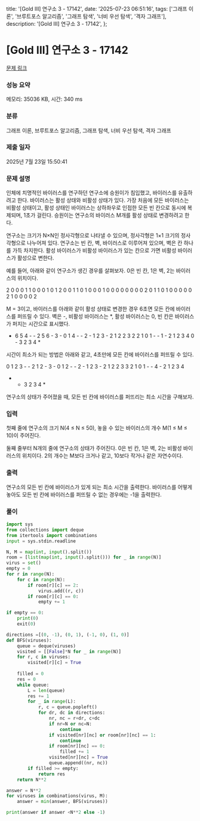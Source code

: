   title: '[Gold III] 연구소 3 - 17142',
  date: '2025-07-23 06:51:16',
  tags: ['그래프 이론', '브루트포스 알고리즘', '그래프 탐색', '너비 우선 탐색', '격자 그래프'],
  description: '[Gold III] 연구소 3 - 17142',
};

# [Gold III] 연구소 3 - 17142 

[문제 링크](https://www.acmicpc.net/problem/17142) 

### 성능 요약

메모리: 35036 KB, 시간: 340 ms

### 분류

그래프 이론, 브루트포스 알고리즘, 그래프 탐색, 너비 우선 탐색, 격자 그래프

### 제출 일자

2025년 7월 23일 15:50:41

### 문제 설명

인체에 치명적인 바이러스를 연구하던 연구소에 승원이가 침입했고, 바이러스를 유출하려고 한다. 바이러스는 활성 상태와 비활성 상태가 있다. 가장 처음에 모든 바이러스는 비활성 상태이고, 활성 상태인 바이러스는 상하좌우로 인접한 모든 빈 칸으로 동시에 복제되며, 1초가 걸린다. 승원이는 연구소의 바이러스 M개를 활성 상태로 변경하려고 한다.

연구소는 크기가 N×N인 정사각형으로 나타낼 수 있으며, 정사각형은 1×1 크기의 정사각형으로 나누어져 있다. 연구소는 빈 칸, 벽, 바이러스로 이루어져 있으며, 벽은 칸 하나를 가득 차지한다. 활성 바이러스가 비활성 바이러스가 있는 칸으로 가면 비활성 바이러스가 활성으로 변한다.

예를 들어, 아래와 같이 연구소가 생긴 경우를 살펴보자. 0은 빈 칸, 1은 벽, 2는 바이러스의 위치이다.

2 0 0 0 1 1 0
0 0 1 0 1 2 0
0 1 1 0 1 0 0
0 1 0 0 0 0 0
0 0 0 2 0 1 1
0 1 0 0 0 0 0
2 1 0 0 0 0 2

M = 3이고, 바이러스를 아래와 같이 활성 상태로 변경한 경우 6초면 모든 칸에 바이러스를 퍼뜨릴 수 있다. 벽은 -, 비활성 바이러스는 *, 활성 바이러스는 0, 빈 칸은 바이러스가 퍼지는 시간으로 표시했다.

* 6 5 4 - - 2
5 6 - 3 - 0 1
4 - - 2 - 1 2
3 - 2 1 2 2 3
2 2 1 0 1 - -
1 - 2 1 2 3 4
0 - 3 2 3 4 *

시간이 최소가 되는 방법은 아래와 같고, 4초만에 모든 칸에 바이러스를 퍼뜨릴 수 있다.

0 1 2 3 - - 2
1 2 - 3 - 0 1
2 - - 2 - 1 2
3 - 2 1 2 2 3
3 2 1 0 1 - -
4 - 2 1 2 3 4
* - 3 2 3 4 *

연구소의 상태가 주어졌을 때, 모든 빈 칸에 바이러스를 퍼뜨리는 최소 시간을 구해보자.

### 입력 

 첫째 줄에 연구소의 크기 N(4 ≤ N ≤ 50), 놓을 수 있는 바이러스의 개수 M(1 ≤ M ≤ 10)이 주어진다.

둘째 줄부터 N개의 줄에 연구소의 상태가 주어진다. 0은 빈 칸, 1은 벽, 2는 비활성 바이러스의 위치이다. 2의 개수는 M보다 크거나 같고, 10보다 작거나 같은 자연수이다.

### 출력 

 연구소의 모든 빈 칸에 바이러스가 있게 되는 최소 시간을 출력한다. 바이러스를 어떻게 놓아도 모든 빈 칸에 바이러스를 퍼뜨릴 수 없는 경우에는 -1을 출력한다.

### 풀이
```python
import sys
from collections import deque
from itertools import combinations
input = sys.stdin.readline

N, M = map(int, input().split())
room = [list(map(int, input().split())) for _ in range(N)]
virus = set()
empty = 0
for r in range(N):
    for c in range(N):
        if room[r][c] == 2:
            virus.add((r, c))
        if room[r][c] == 0:
            empty += 1

if empty == 0:
    print(0)
    exit(0)

directions =[(0, -1), (0, 1), (-1, 0), (1, 0)]
def BFS(viruses):
    queue = deque(viruses)
    visited = [[False]*N for _ in range(N)]
    for r, c in viruses:
        visited[r][c] = True
    
    filled = 0
    res = 0
    while queue:
        L = len(queue)
        res += 1
        for _ in range(L):
            r, c = queue.popleft()
            for dr, dc in directions:
                nr, nc = r+dr, c+dc
                if nr=N or nc=N:
                    continue
                if visited[nr][nc] or room[nr][nc] == 1:
                    continue
                if room[nr][nc] == 0:
                    filled += 1
                visited[nr][nc] = True
                queue.append((nr, nc))
        if filled >= empty:
            return res
    return N**2

answer = N**2
for viruses in combinations(virus, M):
    answer = min(answer, BFS(viruses))

print(answer if answer <N**2 else -1)
```